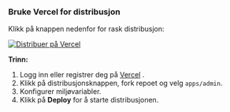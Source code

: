 ### Bruke Vercel for distribusjon

Klikk på knappen nedenfor for rask distribusjon:

[![Distribuer på Vercel](https://vercel.com/button)](https://vercel.com/new/clone?demo-description=PPanel%20er%20et%20rent%2C%20profesjonelt%2C%20og%20perfekt%20åpen-kilde%20proxy%20panel%20verktøy%2C%20designet%20for%20å%20være%20ditt%20ideelle%20valg%20for%20læring%20og%20praktisk%20bruk&demo-image=https%3A%2F%2Furlscan.io%2Fliveshot%2F%3Fwidth%3D1920%26height%3D1080%26url%3Dhttps%3A%2F%2Fadmin.ppanel.dev&demo-title=PPanel%20Admin%20Web&demo-url=https%3A%2F%2Fadmin.ppanel.dev%2F&from=.&project-name=ppanel-admin-web&repository-name=ppanel-web&repository-url=https%3A%2F%2Fgithub.com%2Fperfect-panel%2Fppanel-web&root-directory=apps%2Fadmin&skippable-integrations=1)

**Trinn:**

1. Logg inn eller registrer deg på [Vercel](https://vercel.com/) .
2. Klikk på distribusjonsknappen, fork repoet og velg `apps/admin`.
3. Konfigurer miljøvariabler.
4. Klikk på **Deploy** for å starte distribusjonen.


<Giscus />
